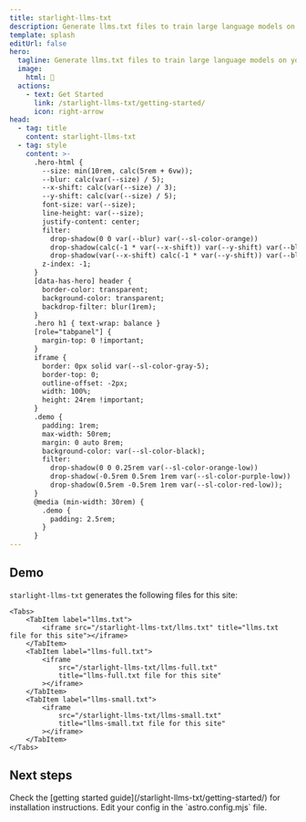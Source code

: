 ```yaml
---
title: starlight-llms-txt
description: Generate llms.txt files to train large language models on your Starlight documentation website
template: splash
editUrl: false
hero:
  tagline: Generate llms.txt files to train large language models on your Starlight documentation website
  image:
    html: 🤖
  actions:
    - text: Get Started
      link: /starlight-llms-txt/getting-started/
      icon: right-arrow
head:
  - tag: title
    content: starlight-llms-txt
  - tag: style
    content: >-
      .hero-html {
        --size: min(10rem, calc(5rem + 6vw));
        --blur: calc(var(--size) / 5);
        --x-shift: calc(var(--size) / 3);
        --y-shift: calc(var(--size) / 5);
        font-size: var(--size);
        line-height: var(--size);
        justify-content: center;
        filter:
          drop-shadow(0 0 var(--blur) var(--sl-color-orange))
          drop-shadow(calc(-1 * var(--x-shift)) var(--y-shift) var(--blur) var(--sl-color-red))
          drop-shadow(var(--x-shift) calc(-1 * var(--y-shift)) var(--blur) var(--sl-color-purple));
        z-index: -1;
      }
      [data-has-hero] header {
        border-color: transparent;
        background-color: transparent;
        backdrop-filter: blur(1rem);
      }
      .hero h1 { text-wrap: balance }
      [role="tabpanel"] {
        margin-top: 0 !important;
      }
      iframe {
        border: 0px solid var(--sl-color-gray-5);
        border-top: 0;
        outline-offset: -2px;
        width: 100%;
        height: 24rem !important;
      }
      .demo {
        padding: 1rem;
        max-width: 50rem;
        margin: 0 auto 8rem;
        background-color: var(--sl-color-black);
        filter:
          drop-shadow(0 0 0.25rem var(--sl-color-orange-low))
          drop-shadow(-0.5rem 0.5rem 1rem var(--sl-color-purple-low))
          drop-shadow(0.5rem -0.5rem 1rem var(--sl-color-red-low));
      }
      @media (min-width: 30rem) {
        .demo {
          padding: 2.5rem;
        }
      }
---
```



<div class="demo">

## Demo

`starlight-llms-txt` generates the following files for this site:

    <Tabs>
    	<TabItem label="llms.txt">
    		<iframe src="/starlight-llms-txt/llms.txt" title="llms.txt file for this site"></iframe>
    	</TabItem>
    	<TabItem label="llms-full.txt">
    		<iframe
    			src="/starlight-llms-txt/llms-full.txt"
    			title="llms-full.txt file for this site"
    		></iframe>
    	</TabItem>
    	<TabItem label="llms-small.txt">
    		<iframe
    			src="/starlight-llms-txt/llms-small.txt"
    			title="llms-small.txt file for this site"
    		></iframe>
    	</TabItem>
    </Tabs>

</div>

## Next steps

<CardGrid stagger>
	<Card title="Install the plugin" icon="puzzle">
		Check the [getting started guide](/starlight-llms-txt/getting-started/) for installation
		instructions.
	</Card>
	<Card title="Configure the plugin" icon="setting">
		Edit your config in the `astro.config.mjs` file.
	</Card>
</CardGrid>
